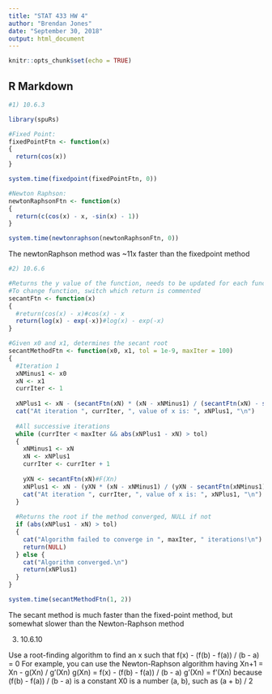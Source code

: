 ---
title: "STAT 433 HW 4"
author: "Brendan Jones"
date: "September 30, 2018"
output: html_document
---

```{r setup, include=FALSE}
knitr::opts_chunk$set(echo = TRUE)
```

## R Markdown

```{r}
#1) 10.6.3

library(spuRs)

#Fixed Point:
fixedPointFtn <- function(x)
{
  return(cos(x))
}

system.time(fixedpoint(fixedPointFtn, 0))

#Newton Raphson:
newtonRaphsonFtn <- function(x)
{
  return(c(cos(x) - x, -sin(x) - 1))
}

system.time(newtonraphson(newtonRaphsonFtn, 0))
```
The newtonRaphson method was ~11x faster than the fixedpoint method


```{r}
#2) 10.6.6

#Returns the y value of the function, needs to be updated for each function
#To change function, switch which return is commented
secantFtn <- function(x)
{
  #return(cos(x) - x)#cos(x) - x
  return(log(x) - exp(-x))#log(x) - exp(-x)
}

#Given x0 and x1, determines the secant root
secantMethodFtn <- function(x0, x1, tol = 1e-9, maxIter = 100)
{
  #Iteration 1
  xNMinus1 <- x0
  xN <- x1
  currIter <- 1
  
  xNPlus1 <- xN - (secantFtn(xN) * (xN - xNMinus1) / (secantFtn(xN) - secantFtn(xNMinus1)))
  cat("At iteration ", currIter, ", value of x is: ", xNPlus1, "\n")
  
  #All successive iterations
  while (currIter < maxIter && abs(xNPlus1 - xN) > tol)
  {
    xNMinus1 <- xN
    xN <- xNPlus1
    currIter <- currIter + 1
    
    yXN <- secantFtn(xN)#F(Xn)
    xNPlus1 <- xN - (yXN * (xN - xNMinus1) / (yXN - secantFtn(xNMinus1)))
    cat("At iteration ", currIter, ", value of x is: ", xNPlus1, "\n")
  }
  
  #Returns the root if the method converged, NULL if not
  if (abs(xNPlus1 - xN) > tol)
  {
    cat("Algorithm failed to converge in ", maxIter, " iterations!\n")
    return(NULL)
  } else {
    cat("Algorithm converged.\n")
    return(xNPlus1)
  }
}

system.time(secantMethodFtn(1, 2))
```
The secant method is much faster than the fixed-point method, but somewhat slower than the Newton-Raphson method

3) 10.6.10

Use a root-finding algorithm to find an x such that f(x) - (f(b) - f(a)) / (b - a) = 0
For example, you can use the Newton-Raphson algorithm having Xn+1 = Xn - g(Xn) / g'(Xn)
g(Xn) = f(x) - (f(b) - f(a)) / (b - a)
g'(Xn) = f'(Xn) because (f(b) - f(a)) / (b - a) is a constant
X0 is a number (a, b), such as (a + b) / 2
